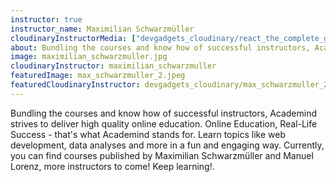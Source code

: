 ```yaml
---
instructor: true
instructor_name: Maximilian Schwarzmüller
cloudinaryInstructorMedia: ["devgadgets_cloudinary/react_the_complete_guide"]
about: Bundling the courses and know how of successful instructors, Academind strives to deliver high quality online education. Online Education, Real-Life Success - that's what Academind stands for. Learn topics like web development, data analyses and more in a fun and engaging way. Currently, you can find courses published by Maximilian Schwarzmüller and Manuel Lorenz, more instructors to come! Keep learning!.
image: maximilian_schwarzmuller.jpg
cloudinaryInstructor: maximilian_schwarzmuller
featuredImage: max_schwarzmuller_2.jpeg
featuredCloudinaryInstructor: devgadgets_cloudinary/max_schwarzmuller_2
---
```


<div className="prose text-gray-500 mx-auto lg:max-w-lg lg:row-start-1 lg:col-start-1">
  <p>
   Bundling the courses and know how of successful instructors, Academind strives to deliver high quality online education. Online Education, Real-Life Success - that's what Academind stands for. Learn topics like web development, data analyses and more in a fun and engaging way. Currently, you can find courses published by Maximilian Schwarzmüller and Manuel Lorenz, more instructors to come! Keep learning!.
  </p>

</div>
